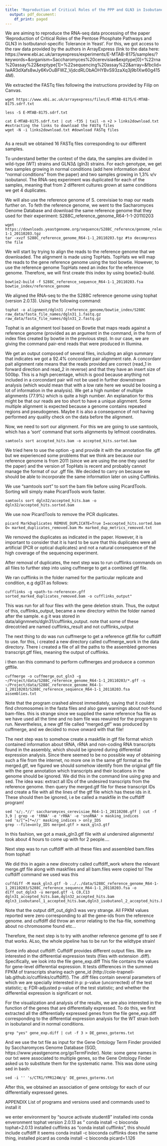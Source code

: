 ```yaml
---
title: 'Reproduction of Critical Roles of the PPP and GLN3 in Isobutanol-specific Tolerance in Yeast'
  output: pdf_document:
    df_print: paged
---
```


We are aiming to reproduce the RNA-seq data processing of the paper 'Reproduction of Critical Roles of the Pentose Phosphate Pathways and GLN3 in Isotbutanol-specific Tolerance in Yeast'. For this, we got access to the raw data provided by the authors in ArrayExpress (link to the data here: https://www.ebi.ac.uk/arrayexpress/experiments/E-MTAB-8175/samples/?keywords=&organism=Saccharomyces%20cerevisiae&exptype[0]=%22rna%20assay%22&exptype[1]=%22sequencing%20assay%22&array=&fbclid=IwAR3dXafs8wJy6KvOuBFWZ_VjdcdRLObAOHYBvS93zaXq3j9b1Xw60g4154M). 

We extracted the FASTq files following the instructions provided by Filip on Canvas. 

```{}
wget https://www.ebi.ac.uk/arrayexpress/files/E-MTAB-8175/E-MTAB-8175.sdrf.txt

less -S E-MTAB-8175.sdrf.txt

cat E-MTAB-8175.sdrf.txt | cut -f35 | tail -n +2 > links2download.txt #extracting the links to download the FASTq files
wget -N -i links2download.txt #download FASTq files 
 
```

As a result we obtained 16 FASTq files corresponding to our different samples. 

To understand better the context of the data, the samples are divided in wild-type (WT) strains and GLN3∆ (gln3) strains. For each genotype, we get two samples growing in normal conditions (add here information about "normal conditions" from the paper) and two samples growing in 1,3% v/v isobutanol. The RNA-seq experiment was duplicated for each of the samples, meaning that from 2 different cultures grown at same conditions we get 4 duplicates. 

We will also use the reference genome of S. cerevisiae to map our reads further on. To feth the reference genome, we went to the Sacharomyces Genome Database and download the same reference genome that they used for their experiment: S288C_reference_genome_R64-1-1-20110203

```{}
wget https://downloads.yeastgenome.org/sequence/S288C_reference/genome_releases/S288C_reference_genome_R64-1-1_20110203.tgz
tar -xvzf S288C_reference_genome_R64-1-1_20110203.tgz #to decompress the file

```

We will start by trying to align the reads to the reference genome that we downloaded. The alignment is made using TopHats. TopHats we will map the reads to the gene reference genome using the tool bowtie. However, to use the reference genome TopHats need an index for the reference genome. Therefore, we will first create this index by using bowtie2-build. 

```{}
bowtie2-build -f S288C_reference_sequence_R64-1-1_20110203.fsa bowtie_index/reference_genome
```

We aligned the RNA-seq to the the S288C reference genome using tophat (version 2.0.13).  Using the following command: 

```{}
tophat -o alignment/dgln31 /reference_genome/bowtie_index/S288C raw_data/fasta_file_names/dgln31_1.fastq.gz raw_data/fasta_file_names/dgln31_2.fastq.gz
```

Tophat is an alignment tool based on Bowtie that maps reads against a reference genome (provided as an argument in the command, in the form of index files created by bowtie in the previous step). In our case, we are giving the command pair-end reads that were produced in Illumina. 

We get an output composed of several files, including an align summary that indicates we got a 92.4% concordant pair alignment rate.
A concordanr pait alignment rate means that the reads provided are correct (read_1 in forward direction and read_2 in reverse) and that they have an insert size of 500bp.
This is a high percentage, which is good because anything not included in a corcondant pair will not be used in further downstream analysis (which would mean that with a low rate here we would be loosing a lot of information in the analysis). We get a high number of multiple alignments (77.9%) which is quite a high number. An explanation for this might be that our reads are too short to have a unique alignment. Some multiple alignment is expected because a genome contains repeated regions and pseudogenes. Maybe it is also a consequence of not having performed any quality check on the data before the alignment.  

Now, we need to sort our alignment. For this we are going to use samtools, which has a 'sort' command that sorts alignments by lefmost coordinates.

```{}
samtools sort accepted_hits.bam -o accepted_hits.sorted.bam
```


We tried here to use the option -g and provide it with the annotation file .gff but we experienced some problems that we think are because our reference genome is from 2011 (since we are using the one they used for the paper) and the version of TopHats is recent and probably cannot manage the format of our .gff file. We decided to carry on because we should be able to incorporate the same information later on using Cufflinks. 

We use "samtools sort" to sort the bam file before using PicardTools. Sorting will simply make PicardTools work faster. 
```{}
samtools sort dgln32/accepted_hits.bam -o dgln32/accepted_hits.sorted.bam
```

We use now PicardTools to remove the PCR duplicates. 
```{}
picard MarkDuplicates REMOVE_DUPLICATE=True I=accepted_hits.sorted.bam O= marked_duplicates_removed.bam M= marked_dup_metrics_removed.txt
```
We removed the duplicates as indicated in the paper. However, it is important to consider that it is hard to be sure that this duplicates were all artificial (PCR or optical duplicates) and not a natural consequence of the high coverage of the sequencing experiment. 

After removal of duplicates, the next step was to run cufflinks commands on all files to further step into using cuffmerge to get a combined gtf file.

We ran cufflinks in the folder named for the particular replicate and condition, e.g dgl31  as follows:

```{}
cufflinks -g <path-to-reference>.gff sorted_marked_duplicates_removed.bam -o cufflinks_output"
```
This was run for all four files with the gene deletion strain. Thus, the output of this, cufflinks_output, became a new directory within the folder named after the sample. e.g it was stored in 
data/alignmnets/dgln31/cufflinks_output. note that some of these direcotried are named cufflinks_result and not cufflinks_output

The next thing to do was run cuffmerge to get a reference gtf.file for cuffdiff to use. 
for this, i created a new directory called cuffmerge_work in the data directory. There i created a file of all the paths to the assembled genomes transcript.gtf files, meaning the output of cufflinks.

i then ran this command to perform cuffmerges and produece a common gtffile.
```{}
cuffmerge -o cuffmerge_out_gln3 -g ~/Project/data/S288C_reference_genome_R64-1-1_20110203/*.gff -s ~/Project/data/S288C_reference_genome_R64-1-1_20110203/S288C_reference_sequence_R64-1-1_20110203.fsa assemblies.txt
```
Note that the program crashed almost immediately, saying that it couldnt find chromosomes in the fasta files and also gave warnings about not-found bam-files. this is strange since we supplied the same reference fsa file as we have used all the time and no bam file was rewuired for the program to run. 
Nevertheless, a new gtf file called "merged.gtf" was produced by cuffmerge, and we decided to move onward with that file!

The next step was to somehow create a maskfile in gtf file format which contained information about tRNA, rRNA and non-coding RNA transcripts found in the assembly, which should be ignored during differential expression analysis.
Since there seemed to be no possible way of obtaining such a file from the internet, no more one in the same gtf format as the merged.gtf, we figured we should somehow identify from the original gff file with the gene annotation which transcripts and their locations in the genome should be ignored. We did this in the command line using grep and sed.
The idea was: extract all IDs of the undesired transcripts from the reference genome. then query the merged.gtf file for these transcript IDs and create a file with all the lines of the gtf file which has these ids in it. These should then be ignored, i.e be called a maskfile in the cuffdiff program!

```{}
sed 's/;.*//' saccharomyces_cerevisiae_R64-1-1_20110208.gff | cut -f 3,9 | grep -e 'tRNA' -e 'rRNA' -e 'snoRNA' > masking_indices
sed 's/[^=]*=//' masking_indices > only_IDS
grep --file=only_IDS merged.gtf > mask_gln3.gtf 
```  
In this fashion, we got a mask_gln3.gtf file with al undersired alignments! took about 4 hours to come up with for 2 people....

Next step was to run cuffdiff with all these files and assembled bam.files from tophat!

We did this in again a new direcotry called cuffdiff_work where the relevant merge.gtf file along with maskfiles and all bam.files were copied to!
The cuffdiff command we used was this
```{}
cuffdiff -M mask_gln3.gtf -b ../../data/S288C_reference_genome_R64-1-1_20110203/S288C_reference_sequence_R64-1-1_20110203.fsa -o diff_out_dgln3 -u merged.gtf -L C0,C13 dgln31_accepted_hits.bam,dgln32_accepted_hits.bam dgln3_isobutanol_1_accepted_hits.bam,dgln3_isobutanol_2_accepted_hits.bam 
```
Note that the output diff_out_dgln3 was very strange. All FPKM values reported were zero corresponding to all the gene-ids from the reference genome. and cuffdiff did throw an error relating to the fsa-file, something about no chromosome found etc...

Therefore, the next step is to try with another reference genome gtf to see if that works. ALso, the whole pipeline has to be run for the wildtype strain!

Some info about cuffdiff: Cuffdiff provides different output files. We are interested in the differential expression tests (files with extension .diff). Specifically, we look into the file gene_exp.diff This file contains the values for gene-level differential expression. It tests differences in the summed FPKM of transcripts sharing each gene_id (http://cole-trapnell-lab.github.io/cufflinks/cuffdiff/). The .diff files contain several parameters of which we are specially interested in p: p-value (uncorrected) of the test statistic; q: FDR-adjusted p-value of the test statistic; and whether the differential expression is significant or not. 

For the visualization and analysis of the results, we are also interested in the function of the genes that are differentially expressed. To do this, we first extracted all the differentially expressed genes from the file gene_exp.diff corresponding to the differential expression analysis for the WT strain both in isobutanol and in normal conditions. 

```{}
grep "yes" gene_exp.diff | cut -f 3 > DE_genes_goterms.txt
```

And we use the txt file as input for the Gene Ontology Term Finder provided by Saccharomyces Genome Database (SGD, https://www.yeastgenome.org/goTermFinder). 
Note: some gene names in our txt were associated to multiple genes, so the Gene Ontology Finder asked us to substitute them for the systematic name. This was done using sed in bash: 

```{}
sed -i '' 's/CTR1/YPR124W/g' DE_genes_goterms.txt
```

After this, we obtained an association of gene ontology for each of our differentially expressed genes. 








APPENDIX
List of programs and versions used and commands used to install it 

we enter environment by "source activate student8"
installed into conda enveronment tophat version 2.0.13
as " conda install -c bioconda tophat=2.0.13 
installed cufflinks as "conda install cufflinks", this should include cuffdiff
it seems conda install -c bioconda cufflinks does the same thing,
installed picard as conda install -c bioconda picard=1.126


